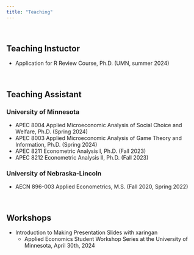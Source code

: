 ```yaml
---
title: "Teaching"
---
```


<br>

## Teaching Instuctor

- Application for R Review Course, Ph.D. (UMN, summer 2024)

<br>

## Teaching Assistant

### University of Minnesota
- APEC 8004 Applied Microeconomic Analysis of Social Choice and Welfare, Ph.D. (Spring 2024)
- APEC 8003 Applied Microeconomic Analysis of Game Theory and Information, Ph.D. (Spring 2024)
- APEC 8211 Econometric Analysis I, Ph.D. (Fall 2023)
- APEC 8212 Econometric Analysis II, Ph.D. (Fall 2023)

### University of Nebraska-Lincoln
- AECN 896-003 Applied Econometrics, M.S. (Fall 2020, Spring 2022)

<br>

## Workshops
- Introduction to Making Presentation Slides with xaringan
  -  Applied Economics Student Workshop Series at the University of Minnesota, April 30th, 2024
